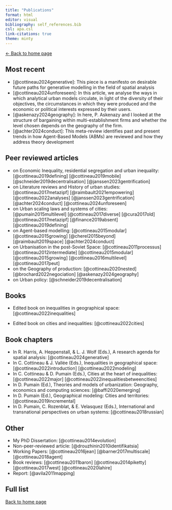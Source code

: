 ```yaml
---
title: "Publications"
format: html
editor: visual
bibliography: self_references.bib 
csl: apa.csl
link-citations: true
theme: minty 
---
```

[<- Back to home page](http://clementinecttn.github.io/)

## Most recent {#publi-recent}

-   [@cottineau2024generative]: This piece is a manifesto on desirable future paths for generative modelling in the field of spatial analysis
-   [@cottineau2024unforeseen]: In this article, we analyse the ways in which analytical urban models circulate, in light of the diversity of their objectives, the circumstances in which they were produced and the economic or political interests expressed by their users.
-   [@askenazy2024geography]: In here, P. Askenazy and I looked at the structure of bargaining within multi-establishment firms and whether the level chosen depends on the geography of the firm.
-   [@achter2024conduct]: This meta-review identifies past and present trends in how Agent-Based Models (ABMs) are reviewed and how they address theory development

## Peer reviewed articles {#publi-articles}

-   on Economic Inequality, residential segregation and urban inequality: [@cottineau2019defining] [@cottineau2019mobile] [@schneider2019decentralisation] [@janssen2023gentrification]
-   on Literature reviews and History of urban studies: [@cottineau2017metazipf] [@raimbault2021empowering] [@cottineau2022analyses] [@janssen2023gentrification] [@achter2024conduct] [@cottineau2024unforeseen]
-   on Urban scaling laws and systems of cities:\
    [@pumain2015multilevel] [@cottineau2017diverse] [@cura2017old] [@cottineau2017metazipf] [@finance2019absent] [@cottineau2019defining]
-   on Agent-based modelling: [@cottineau2015modular] [@cottineau2015growing] [@cherel2015beyond] [@raimbault2019space] [@achter2024conduct]
-   on Urbanisation in the post-Soviet Space: [@cottineau2011processus] [@cottineau2012intermediate] [@cottineau2015modular] [@cottineau2015growing] [@cottineau2016multilevel] [@cottineau2017peut]
-   on the Geography of production: [@cottineau2020nested] [@brochard2022negociation] [@askenazy2024geography]
-   on Urban policy: [@schneider2019decentralisation]

## Books {#publi-books}

-   Edited book on inequalities in geographical space: [@cottineau2022inequalities]

-   Edited book on cities and inequalities: [@cottineau2022cities]

## Book chapters {#publi-book-chapters}

-   In R. Harris, A. Heppenstall, & L. J. Wolf (Eds.), A research agenda for spatial analysis: [@cottineau2024generative]
-   In C. Cottineau & J. Vallée (Eds.), Inequalities in geographical space: [@cottineau2022introduction] [@cottineau2022modeling]
-   In C. Cottineau & D. Pumain (Eds.), Cities at the heart of inequalities: [@cottineau2022major] [@cottineau2022inequalitiesbetweencities]
-   In D. Pumain (Ed.), Theories and models of urbanization: Geography, economics and computing sciences: [@baffi2020emerging]
-   In D. Pumain (Ed.), Geographical modeling: Cities and territories: [@cottineau2019incremental]
-   In D. Pumain, C. Rozenblat, & E. Velasquez (Eds.), International and transnational perspectives on urban systems: [@cottineau2018russian]

## Other {#publi-other}

-   My PhD Dissertation: [@cottineau2014evolution]
-   Non-peer-reviewed article: [@drouzhinin2010identifikatsia]
-   Working Papers: [@cottineau2016jean] [@barner2017multiscale] [@cottineau2018agent]
-   Book reviews: [@cottineau2011baron] [@cottineau2014piketty] [@cottineau2017west] [@cottineau2020lahire]
-   Report: [@avila2011mapping]

## Full list {#publi-list}

::: {#refs}
:::

[Back to home page](http://clementinecttn.github.io/)
